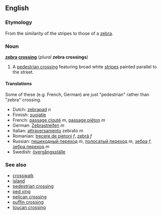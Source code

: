 ==English==

===Etymology===
From the similarity of the stripes to those of a [[zebra]].

===Noun===
'''[[zebra]] [[crossing]]''' (''plural'' '''zebra crossings''')

#A [[pedestrian crossing]] featuring broad white [[stripe]]s painted parallel to the street.

====Translations====

Some of these (e.g. French, German) are just "pedestrian" rather than "zebra" crossing.

*Dutch: [[zebrapad]] ''n''
*Finnish: [[suojatie]]
*French: [[passage clouté]] ''m'', [[passage piéton]] ''m''
*German: [[Zebrastreifen]] ''m''
*Italian: [[attraversamento]] zebrato ''m''
*Romanian: [[trecere de pietoni]] ''f'', [[zebră]] ''f''
*Russian: [[пешеходный переход]] ''m'', [[полосатый переход]] ''m'', [[зебра]] ''f'', [[зебра переход]] ''m''
*Swedish: [[övergångsställe]]

===See also===
*[[crosswalk]]
*[[island]]
*[[pedestrian crossing]]
*[[ped xing]]
*[[pelican crossing]]
*[[puffin crossing]]
*[[toucan crossing]]